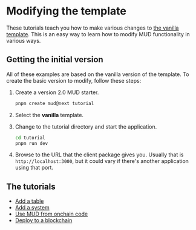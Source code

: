 # Modifying the template

These tutorials teach you how to make various changes to [the vanilla template](https://github.com/latticexyz/mud/tree/main/templates/vanilla).
This is an easy way to learn how to modify MUD functionality in various ways.

## Getting the initial version

All of these examples are based on the vanilla version of the template.
To create the basic version to modify, follow these steps:

1. Create a version 2.0 MUD starter.

   ```bash copy
   pnpm create mud@next tutorial
   ```

1. Select the **vanilla** template.

1. Change to the tutorial directory and start the application.

   ```bash copy
   cd tutorial
   pnpm run dev
   ```

1. Browse to the URL that the client package gives you.
   Usually that is `http://localhost:3000`, but it could vary if there's another application using that port.

## The tutorials

- [Add a table](minimal/add-table)
- [Add a system](minimal/add-system)
- [Use MUD from onchain code](minimal/use-onchain)
- [Deploy to a blockchain](minimal/deploy)
